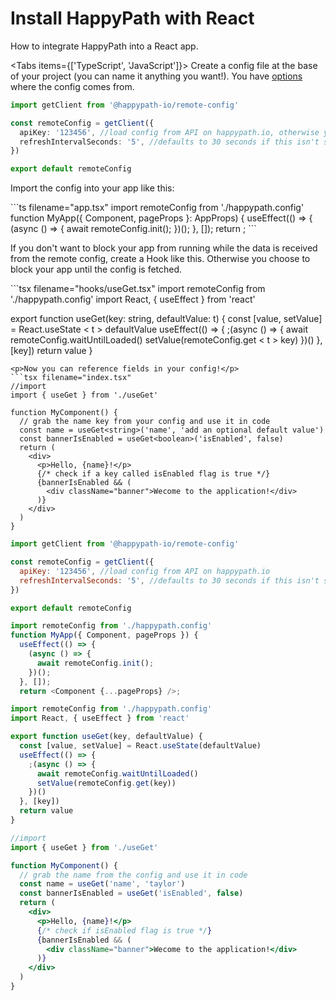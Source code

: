 
# Install HappyPath with React

How to integrate HappyPath into a React app.

<Tabs items={['TypeScript', 'JavaScript']}>
  <Tab>
Create a config file at the base of your project (you can name it anything you want!). You have  [options](/installation) where the config comes from.

```ts filename="happypath.config.ts"
import getClient from '@happypath-io/remote-config'

const remoteConfig = getClient({
  apiKey: '123456', //load config from API on happypath.io, otherwise you can host yourself (see docs.happypath.io/installation)
  refreshIntervalSeconds: '5', //defaults to 30 seconds if this isn't set
})

export default remoteConfig
```

<p>Import the config into your app like this:</p>
```ts filename="app.tsx"
import remoteConfig from './happypath.config'
function MyApp({ Component, pageProps }: AppProps) {
  useEffect(() => {
    (async () => {
      await remoteConfig.init();
    })();
  }, []);
  return <Component {...pageProps} />;
```
<p>If you don't want to block your app from running while the data is received from the remote config, create a Hook like this. Otherwise you choose to block your app until the config is fetched.</p>
```tsx filename="hooks/useGet.tsx"
import remoteConfig from './happypath.config'
import React, { useEffect } from 'react'

export function useGet<t>(key: string, defaultValue: t) {
  const [value, setValue] = React.useState < t > defaultValue
  useEffect(() => {
    ;(async () => {
      await remoteConfig.waitUntilLoaded()
      setValue(remoteConfig.get < t > key)
    })()
  }, [key])
  return value
}

````
<p>Now you can reference fields in your config!</p>
```tsx filename="index.tsx"
//import
import { useGet } from './useGet'

function MyComponent() {
  // grab the name key from your config and use it in code
  const name = useGet<string>('name', 'add an optional default value')
  const bannerIsEnabled = useGet<boolean>('isEnabled', false)
  return (
    <div>
      <p>Hello, {name}!</p>
      {/* check if a key called isEnabled flag is true */}
      {bannerIsEnabled && (
        <div className="banner">Wecome to the application!</div>
      )}
    </div>
  )
}
````

  </Tab>

  <Tab>

```js filename="happypath.config.js"
import getClient from '@happypath-io/remote-config'

const remoteConfig = getClient({
  apiKey: '123456', //load config from API on happypath.io
  refreshIntervalSeconds: '5', //defaults to 30 seconds if this isn't set
})

export default remoteConfig
```

```js filename="app.jsx"
import remoteConfig from './happypath.config'
function MyApp({ Component, pageProps }) {
  useEffect(() => {
    (async () => {
      await remoteConfig.init();
    })();
  }, []);
  return <Component {...pageProps} />;
```

```jsx filename="useGet.jsx"
import remoteConfig from './happypath.config'
import React, { useEffect } from 'react'

export function useGet(key, defaultValue) {
  const [value, setValue] = React.useState(defaultValue)
  useEffect(() => {
    ;(async () => {
      await remoteConfig.waitUntilLoaded()
      setValue(remoteConfig.get(key))
    })()
  }, [key])
  return value
}
```

```jsx filename="index.jsx"
//import
import { useGet } from './useGet'

function MyComponent() {
  // grab the name from the config and use it in code
  const name = useGet('name', 'taylor')
  const bannerIsEnabled = useGet('isEnabled', false)
  return (
    <div>
      <p>Hello, {name}!</p>
      {/* check if isEnabled flag is true */}
      {bannerIsEnabled && (
        <div className="banner">Wecome to the application!</div>
      )}
    </div>
  )
}
```

  </Tab>
</Tabs>
